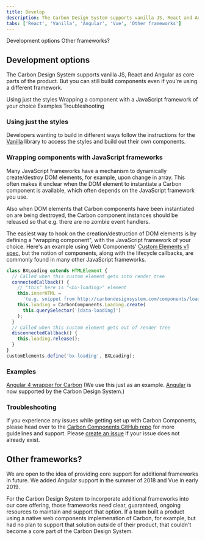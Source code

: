 ```yaml
---
title: Develop
description: The Carbon Design System supports vanilla JS, React and Angular as core parts of the product. But you can still build components even if you're using a different framework.
tabs: ['React', 'Vanilla', 'Angular', 'Vue', 'Other frameworks']
---
```


<AnchorLinks>

<AnchorLink>Development options</AnchorLink>
<AnchorLink>Other frameworks?</AnchorLink>

</AnchorLinks>

## Development options

The Carbon Design System supports vanilla JS, React and Angular as core parts of the product. But you can still build components even if you're using a different framework.

<AnchorLinks small>

<AnchorLink>Using just the styles</AnchorLink>
<AnchorLink>Wrapping a component with a JavaScript framework of your choice</AnchorLink>
<AnchorLink>Examples</AnchorLink>
<AnchorLink>Troubleshooting</AnchorLink>

</AnchorLinks>

### Using just the styles

Developers wanting to build in different ways follow the instructions for the [Vanilla](/get-started/develop/vanilla) library to access the styles and build out their own components.

### Wrapping components with JavaScript frameworks

Many JavaScript frameworks have a mechanism to dynamically create/destroy DOM elements, for example, upon change in array.
This often makes it unclear when the DOM element to instantiate a Carbon component is available, which often depends on the JavaScript framework you use.

Also when DOM elements that Carbon components have been instantiated on are being destroyed, the Carbon component instances should be released so that e.g. there are no zombie event handlers.

The easiest way to hook on the creation/destruction of DOM elements is by defining a "wrapping component", with the JavaScript framework of your choice. Here's an example using Web Components' [Custom Elements v1 spec](https://developer.mozilla.org/en-US/docs/Web/Web_Components/Custom_Elements), but the notion of components, along with the lifecycle callbacks, are commonly found in many other JavaScript frameworks.

```javascript
class BXLoading extends HTMLElement {
  // Called when this custom element gets into render tree
  connectedCallback() {
    // "this" here is "<bx-loading>" element
    this.innerHTML =
      '(e.g. snippet from http://carbondesignsystem.com/components/loading/code)';
    this.loading = CarbonComponents.Loading.create(
      this.querySelector('[data-loading]')
    );
  }
  // Called when this custom element gets out of render tree
  disconnectedCallback() {
    this.loading.release();
  }
}
customElements.define('bx-loading', BXLoading);
```

### Examples

[Angular 4 wrapper for Carbon](https://codepen.io/asudoh/pen/VryJBO?editors=1010) (We use this just as an example. [Angular](https://github.com/IBM/carbon-components-angular) is now supported by the Carbon Design System.)

### Troubleshooting

If you experience any issues while getting set up with Carbon Components, please head over to the [Carbon Components GitHub repo](https://github.com/carbon-design-system/carbon-components) for more guidelines and support. Please [create an issue](https://github.com/carbon-design-system/carbon/issues) if your issue does not already exist.

## Other frameworks?

We are open to the idea of providing core support for additional frameworks in future. We added Angular support in the summer of 2018 and Vue in early 2019.

For the Carbon Design System to incorporate additional frameworks into our core offering, those frameworks need clear, guaranteed, ongoing resources to maintain and support that option. If a team built a product using a native web components implemenation of Carbon, for example, but had no plan to support that solution outside of their product, that couldn't become a core part of the Carbon Design System.
